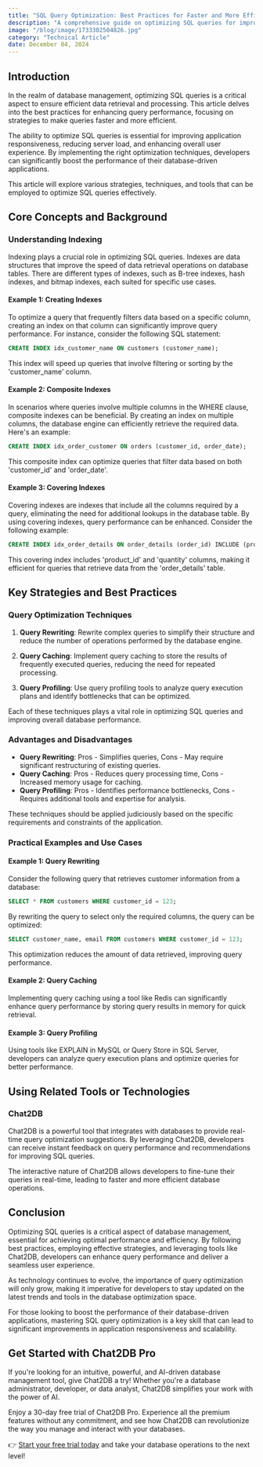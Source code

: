 ```yaml
---
title: "SQL Query Optimization: Best Practices for Faster and More Efficient Queries"
description: "A comprehensive guide on optimizing SQL queries for improved performance and efficiency."
image: "/blog/image/1733302504826.jpg"
category: "Technical Article"
date: December 04, 2024
---
```


## Introduction

In the realm of database management, optimizing SQL queries is a critical aspect to ensure efficient data retrieval and processing. This article delves into the best practices for enhancing query performance, focusing on strategies to make queries faster and more efficient.

The ability to optimize SQL queries is essential for improving application responsiveness, reducing server load, and enhancing overall user experience. By implementing the right optimization techniques, developers can significantly boost the performance of their database-driven applications.

This article will explore various strategies, techniques, and tools that can be employed to optimize SQL queries effectively.

## Core Concepts and Background

### Understanding Indexing

Indexing plays a crucial role in optimizing SQL queries. Indexes are data structures that improve the speed of data retrieval operations on database tables. There are different types of indexes, such as B-tree indexes, hash indexes, and bitmap indexes, each suited for specific use cases.

#### Example 1: Creating Indexes

To optimize a query that frequently filters data based on a specific column, creating an index on that column can significantly improve query performance. For instance, consider the following SQL statement:

```sql
CREATE INDEX idx_customer_name ON customers (customer_name);
```

This index will speed up queries that involve filtering or sorting by the 'customer_name' column.

#### Example 2: Composite Indexes

In scenarios where queries involve multiple columns in the WHERE clause, composite indexes can be beneficial. By creating an index on multiple columns, the database engine can efficiently retrieve the required data. Here's an example:

```sql
CREATE INDEX idx_order_customer ON orders (customer_id, order_date);
```

This composite index can optimize queries that filter data based on both 'customer_id' and 'order_date'.

#### Example 3: Covering Indexes

Covering indexes are indexes that include all the columns required by a query, eliminating the need for additional lookups in the database table. By using covering indexes, query performance can be enhanced. Consider the following example:

```sql
CREATE INDEX idx_order_details ON order_details (order_id) INCLUDE (product_id, quantity);
```

This covering index includes 'product_id' and 'quantity' columns, making it efficient for queries that retrieve data from the 'order_details' table.

## Key Strategies and Best Practices

### Query Optimization Techniques

1. **Query Rewriting**: Rewrite complex queries to simplify their structure and reduce the number of operations performed by the database engine.

2. **Query Caching**: Implement query caching to store the results of frequently executed queries, reducing the need for repeated processing.

3. **Query Profiling**: Use query profiling tools to analyze query execution plans and identify bottlenecks that can be optimized.

Each of these techniques plays a vital role in optimizing SQL queries and improving overall database performance.

### Advantages and Disadvantages

- **Query Rewriting**: Pros - Simplifies queries, Cons - May require significant restructuring of existing queries.
- **Query Caching**: Pros - Reduces query processing time, Cons - Increased memory usage for caching.
- **Query Profiling**: Pros - Identifies performance bottlenecks, Cons - Requires additional tools and expertise for analysis.

These techniques should be applied judiciously based on the specific requirements and constraints of the application.

### Practical Examples and Use Cases

#### Example 1: Query Rewriting

Consider the following query that retrieves customer information from a database:

```sql
SELECT * FROM customers WHERE customer_id = 123;
```

By rewriting the query to select only the required columns, the query can be optimized:

```sql
SELECT customer_name, email FROM customers WHERE customer_id = 123;
```

This optimization reduces the amount of data retrieved, improving query performance.

#### Example 2: Query Caching

Implementing query caching using a tool like Redis can significantly enhance query performance by storing query results in memory for quick retrieval.

#### Example 3: Query Profiling

Using tools like EXPLAIN in MySQL or Query Store in SQL Server, developers can analyze query execution plans and optimize queries for better performance.

## Using Related Tools or Technologies

### Chat2DB

Chat2DB is a powerful tool that integrates with databases to provide real-time query optimization suggestions. By leveraging Chat2DB, developers can receive instant feedback on query performance and recommendations for improving SQL queries.

The interactive nature of Chat2DB allows developers to fine-tune their queries in real-time, leading to faster and more efficient database operations.

## Conclusion

Optimizing SQL queries is a critical aspect of database management, essential for achieving optimal performance and efficiency. By following best practices, employing effective strategies, and leveraging tools like Chat2DB, developers can enhance query performance and deliver a seamless user experience.

As technology continues to evolve, the importance of query optimization will only grow, making it imperative for developers to stay updated on the latest trends and tools in the database optimization space.

For those looking to boost the performance of their database-driven applications, mastering SQL query optimization is a key skill that can lead to significant improvements in application responsiveness and scalability.

## Get Started with Chat2DB Pro

If you're looking for an intuitive, powerful, and AI-driven database management tool, give Chat2DB a try! Whether you're a database administrator, developer, or data analyst, Chat2DB simplifies your work with the power of AI.

Enjoy a 30-day free trial of Chat2DB Pro. Experience all the premium features without any commitment, and see how Chat2DB can revolutionize the way you manage and interact with your databases.

👉 [Start your free trial today](https://chat2db.ai/pricing) and take your database operations to the next level!
